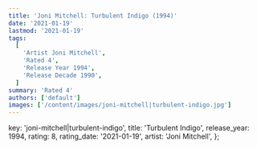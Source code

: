 ```yaml
---
title: 'Joni Mitchell: Turbulent Indigo (1994)'
date: '2021-01-19'
lastmod: '2021-01-19'
tags:
  [
    'Artist Joni Mitchell',
    'Rated 4',
    'Release Year 1994',
    'Release Decade 1990',
  ]
summary: 'Rated 4'
authors: ['default']
images: ['/content/images/joni-mitchell|turbulent-indigo.jpg']
---
```


  key: 'joni-mitchell|turbulent-indigo',
  title: 'Turbulent Indigo',
  release_year: 1994,
  rating: 8,
  rating_date: '2021-01-19',
  artist: 'Joni Mitchell',
};

<MusicRating data={data} />

